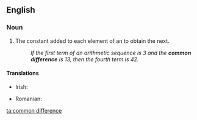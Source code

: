 ==English==

===Noun===
{{en-noun|sg=[[common]] [[difference]]}}

# {{mathematics}} The constant added to each element of an {{soplink|arithmetic|progression}} to obtain the next.
#: ''If the first term of an arithmetic sequence is 3 and the '''common difference''' is 13, then the fourth term is 42.''

====Translations====
{{trans-top|constant in arithmetic progression}}
* Irish: {{t-|ga|comhbhreis|f}}
{{trans-mid}}
* Romanian: {{t-|ro|diferență comună}}
{{trans-bottom}}

[[ta:common difference]]